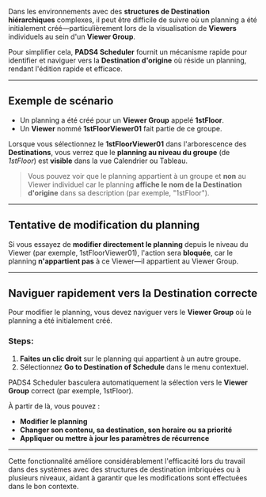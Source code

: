 Dans les environnements avec des **structures de Destination hiérarchiques** complexes, il peut être difficile de suivre où un planning a été initialement créé—particulièrement lors de la visualisation de **Viewers** individuels au sein d'un **Viewer Group**.

Pour simplifier cela, **PADS4 Scheduler** fournit un mécanisme rapide pour identifier et naviguer vers la **Destination d'origine** où réside un planning, rendant l'édition rapide et efficace.

***

## Exemple de scénario

* Un planning a été créé pour un **Viewer Group** appelé **1stFloor**.
* Un **Viewer** nommé **1stFloorViewer01** fait partie de ce groupe.

Lorsque vous sélectionnez le **1stFloorViewer01** dans l'arborescence des **Destinations**, vous verrez que le **planning au niveau du groupe** (de *1stFloor*) est **visible** dans la vue Calendrier ou Tableau.

> Vous pouvez voir que le planning appartient à un groupe et **non** au Viewer individuel car le planning **affiche le nom de la Destination d'origine** dans sa description (par exemple, "1stFloor").

***

## Tentative de modification du planning

Si vous essayez de **modifier directement le planning** depuis le niveau du Viewer (par exemple, 1stFloorViewer01), l'action sera **bloquée**, car le planning **n'appartient pas** à ce Viewer—il appartient au Viewer Group.

***

## Naviguer rapidement vers la Destination correcte

Pour modifier le planning, vous devez naviguer vers le **Viewer Group** où le planning a été initialement créé.

### Steps:

1. **Faites un clic droit** sur le planning qui appartient à un autre groupe.
2. Sélectionnez **Go to Destination of Schedule** dans le menu contextuel.

PADS4 Scheduler basculera automatiquement la sélection vers le **Viewer Group** correct (par exemple, 1stFloor).

À partir de là, vous pouvez :

* **Modifier le planning**
* **Changer son contenu, sa destination, son horaire ou sa priorité**
* **Appliquer ou mettre à jour les paramètres de récurrence**

***

Cette fonctionnalité améliore considérablement l'efficacité lors du travail dans des systèmes avec des structures de destination imbriquées ou à plusieurs niveaux, aidant à garantir que les modifications sont effectuées dans le bon contexte.
